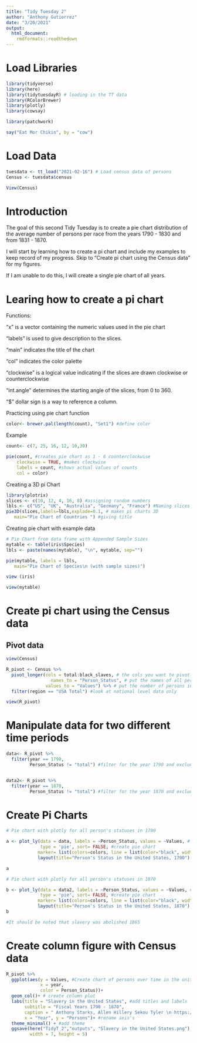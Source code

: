 ```yaml
---
title: "Tidy Tuesday 2"
author: "Anthony Gutierrez"
date: "3/20/2021"
output:
  html_document:
    rmdformats::readthedown
---
```


# Load Libraries 
```r
library(tidyverse)
library(here)
library(tidytuesdayR) # loading in the TT data
library(RColorBrewer)
library(plotly)
library(cowsay)

library(patchwork)
```


```r
say("Eat Mor Chikin", by = "cow")
```



# Load Data 
```r
tuesdata <- tt_load("2021-02-16") # Load census data of persons
Census <- tuesdata$census

View(Census)

```

# Introduction

The goal of this second Tidy Tuesday is to create a pie chart distribution of the average number of persons per race from the years 1790 - 1830 and from 1831 - 1870. 

I will start by learning how to create a pi chart and include my examples to keep record of my progress. Skip to "Create pi chart using the Census data" for my figures.

If I am unable to do this, I will create a single pie chart of all years.

# Learing how to create a pi chart


Functions:

"x" is a vector containing the numeric values used in the pie chart  

"labels" is used to give description to the slices.  

"main" indicates the title of the chart  

"col" indicates the color palette  

"clockwise" is a logical value indicating if the slices are drawn clockwise or counterclockwise  

"int.angle" determines the starting angle of the slices, from 0 to 360. 

"$" dollar sign is a way to reference a column. 


Practicing using pie chart function
```r
color<- brewer.pal(length(count), "Set1") #define color
```
Example
```r
count<- c(7, 25, 16, 12, 10,30)

pie(count, #creates pie chart as 1 - 6 counterclockwise 
    clockwise = TRUE, #makes clockwise
    labels = count, #shows actual values of counts
    col = color)

```

Creating a 3D pi Chart
```r
library(plotrix) 
slices <- c(10, 12, 4, 16, 8) #assigning random numbers 
lbls <- c("US", "UK", "Australia", "Germany", "France") #Naming slices
pie3D(slices,labels=lbls,explode=0.1, # makes pi charts 3D
   main="Pie Chart of Countries ") #giving title 
```



Creating pie chart with example data
```r
# Pie Chart from data frame with Appended Sample Sizes
mytable <- table(iris$Species)
lbls <- paste(names(mytable), "\n", mytable, sep="")

pie(mytable, labels = lbls,
   main="Pie Chart of Species\n (with sample sizes)")

view (iris)

view(mytable)
```


# Create pi chart using the Census data

## Pivot data 

```r
view(Census)

R_pivot <- Census %>% 
  pivot_longer(cols = total:black_slaves, # the cols you want to pivot. This says select the all the types of persons positions/ status's. 
                 names_to = "Person_Status", # put the names of all person's status under one column
               values_to = "Values") %>% # put the number of persons in each catergory under values column
  filter(region == "USA Total") #look at national level data only 

view(R_pivot)

```


# Manipulate data for two different time periods

```r
data<- R_pivot %>%
  filter(year == 1790, 
         Person_Status != "total") #filter for the year 1790 and exclude total number


data2<- R_pivot %>%
  filter(year == 1870,
         Person_Status != "total") #filter for the year 1870 and exclude total number
```


# Create Pi Charts 

```r
# Pie chart with plotly for all person's statuses in 1790

a <- plot_ly(data = data, labels = ~Person_Status, values = ~Values, # load in data, labels to status, values to number of persons under each category
             type = 'pie', sort= FALSE, #create pie chart
            marker= list(colors=colors, line = list(color="black", width=1))) %＞% #fills in pie slices
            layout(title="Person's Status in the United States, 1790") #add title

a 
```

```r
# Pie chart with plotly for all person's statuses in 1870

b <- plot_ly(data = data2, labels = ~Person_Status, values = ~Values, # load in data, labels to status, values to number of persons under each category
             type = 'pie', sort= FALSE, #create pie chart
            marker= list(colors=colors, line = list(color="black", width=1))) %＞% #fills in pie slices
            layout(title="Person's Status in the United States, 1870") #add title
b

#It should be noted that slavery was abolished 1865
```


# Create column figure with Census data

```r
R_pivot %>%
  ggplot(aes(y = Values, #Create chart of persons over time in the united states
             x = year,
             color = Person_Status))+
  geom_col()+ # create column plot 
  labs(title = "Slavery in the United States", #add titles and labels
       subtitle = "Fiscal Years 1790 - 1870",
       caption = " Anthony Starks, Allen Hillery Sekou Tyler \n https://github.com/rfordatascience/tidytuesday/tree/master/data/2021/2021-02-16.", #site data source
       x = "Year", y = "Persons")+ #rename axis's
  theme_minimal() + #add theme
  ggsave(here("TidyT_2","outputs", "Slavery in the United States.png"), #save to outputs
         width = 7, height = 5)
```

